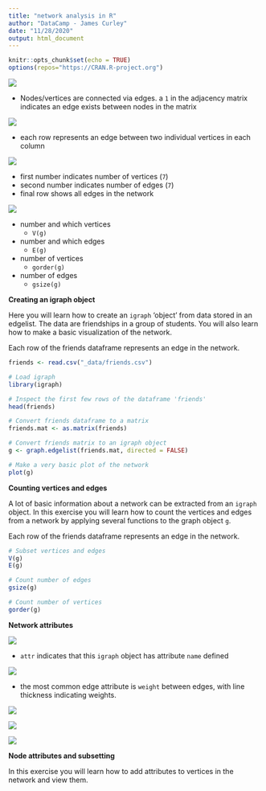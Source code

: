 ---
title: "network analysis in R"
author: "DataCamp - James Curley"
date: "11/28/2020"
output: html_document
---

```{r setup, include=FALSE}
knitr::opts_chunk$set(echo = TRUE)
options(repos="https://CRAN.R-project.org")
```

![](_images/356.png)

- Nodes/vertices are connected via edges. a `1` in the adjacency matrix indicates an edge exists between nodes in the matrix

![](_images/357.png)

- each row represents an edge between two individual vertices in each column

![](_images/358.png)

- first number indicates number of vertices (`7`)
- second number indicates number of edges (`7`)
- final row shows all edges in the network

![](_images/359.png)

- number and which vertices
  - `V(g)`
- number and which edges
  - `E(g)`
- number of vertices
  - `gorder(g)`
- number of edges
  - `gsize(g)`

**Creating an igraph object**

Here you will learn how to create an `igraph` 'object' from data stored in an edgelist. The data are friendships in a group of students. You will also learn how to make a basic visualization of the network.

Each row of the friends dataframe represents an edge in the network.

```{r creating-an-igraph-object}
friends <- read.csv("_data/friends.csv")

# Load igraph
library(igraph)

# Inspect the first few rows of the dataframe 'friends'
head(friends)

# Convert friends dataframe to a matrix
friends.mat <- as.matrix(friends)

# Convert friends matrix to an igraph object
g <- graph.edgelist(friends.mat, directed = FALSE)

# Make a very basic plot of the network
plot(g)
```

**Counting vertices and edges**

A lot of basic information about a network can be extracted from an `igraph` object. In this exercise you will learn how to count the vertices and edges from a network by applying several functions to the graph object `g`.

Each row of the friends dataframe represents an edge in the network.

```{r counting-vertices-and-edges}
# Subset vertices and edges
V(g)
E(g)

# Count number of edges
gsize(g)

# Count number of vertices
gorder(g)
```

**Network attributes**

![](_images/360.png)

- `attr` indicates that this `igraph` object has attribute `name` defined

![](_images/361.png)

- the most common edge attribute is `weight` between edges, with line thickness indicating weights.

![](_images/362.png)

![](_images/363.png)

![](_images/364.png)

**Node attributes and subsetting**

In this exercise you will learn how to add attributes to vertices in the network and view them.

```{r node-attributes-and-subsetting}

```





